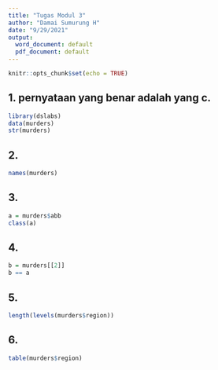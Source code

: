 ```yaml
---
title: "Tugas Modul 3"
author: "Damai Sumurung H"
date: "9/29/2021"
output:
  word_document: default
  pdf_document: default
---
```


```r
knitr::opts_chunk$set(echo = TRUE)
```

## 1. pernyataan yang benar adalah yang c.
```r
library(dslabs)
data(murders)
str(murders)
```
## 2. 
```r
names(murders)
```

## 3.
```r
a = murders$abb
class(a)
```

## 4.
```r
b = murders[[2]]
b == a
```

## 5. 
```r
length(levels(murders$region))
```

## 6.
```r
table(murders$region)
```


